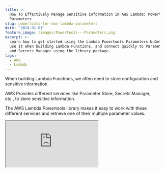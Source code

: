 ```yaml
---
title: >-
  How To Effectively Manage Sensitive Information in AWS Lambda: Powertools
  Parameters
slug: powertools-for-aws-lambda-parameters
date: '2024-01-01'
feature_image: /images/Powertools---Parameters.png
excerpt: >-
  Learn how to get started using the Lambda Powertools Parameters NuGet package,
  use it when building Lambda Functions, and connect quickly to Parameter Store
  and Secrets Manager using the library package.
tags:
  - AWS
  - Lambda
---
```

When building Lambda Functions, we often need to store configuration and sensitive information.

AWS Provides different services like Parameter Store, Secrets Manager, etc., to store sensitive information.

The AWS Lambda Powertools library makes it easy to work with these different services and retrieve one of their multiple parameter values.

<iframe src="https://www.youtube.com/embed/3Mdbaf4ox78?feature=oembed" />

In this blog post, let’s learn how to get started using the Lambda Powertools Parameters NuGet package, use it when building Lambda Functions, and connect quickly to Parameter Store and Secrets Manager using the library package.

_This article is sponsored by AWS and is part of my_ [_AWS Series_](/tag/aws/)_._

## AWS Powertools Parameters Package

Powertools Parameters utility is available as a NuGet package. To get started using it from the application, install [AWS.Lambda.Powertools.Parameters](https://www.nuget.org/packages?q=AWS.Lambda.Powertools.Parameters) NuGet package.

Once installed, we can use it to integrate with the various AWS Services to manage secrets and configuration.

## AWS Lambda & Parameters Store

AWS Parameter Store is a centralized, secure store for your application configuration.

Parameter Store, a part of AWS Systems Manager, provides secure storage for application configuration and secret data. As parameter values, you can store passwords, database strings, Amazon Machine Image (AMI) IDs, API Keys, etc.

<BlogLink
  href="/blog/aws-parameter-store/"
  title="AWS Parameter Store For The .NET Developer: How to Easily Get Started"
  description="Learn how to get started with AWS Parameter Store and use it from a .NET application to store and retrieve configuration data. Understand how parameters are versioned and how to use labels and hierarchies to manage parameters better. Seamlessly use the built-in .NET Configuration capabilities to loa"
  authorImage="/images/logo-512x512-24.png"
  authorName="Rahul Nath"
  authorTitle="Rahul Pulikkot Nath"
  featureImage="/images/security_lock.jpg"
/>

Parameter Store makes decoupling your code from configuration easy and acts as version control for your configuration data.

### Retrieving Secrets From Parameter Store

You can either retrieve one or multiple secrets at a time from the Parameter Store.

The Powertools Parameter utility provides the `ParametersManager.SsmProvider` utility class to interact with the Parameter Store.

```csharp
    var value = await ParametersManager.SsmProvider.GetAsync("/Value1");
    var multiple = await ParametersManager.SsmProvider
         .GetMultipleAsync("/weather-app/");
```

Use `GetAsync` method to retrieve one value and the `GetMultipleAsync` method to return multiple values given a key prefix.

In the example about, `value` represents the value of the key '_/Value_', and multiple has all the parameter key values that start with '_/weather-app_'.

### Lambda Permissions for Parameter Store

For the Lambda Function to retrieve values from the Parameter Store, it needs appropriate permissions.

Let's update the IAM permission of our Lambda function and add the below policy to give it permission to retrieve the required keys.

To retrieve one parameter, we need the `ssm:GetParameter` and for multiple `ssm:GetParametersByPath` Action permissions. The below policy provides all actions starting with 'ssm:GetParameter', which is denoted by the '\*' at the end.

```json
{
  "PolicyName": "OrderApiParametersStorePolicy",
  "PolicyDocument": {
    "Version": "2012-10-17",
    "Statement": [
      {
        "Effect": "Allow",
        "Action": "ssm:GetParameter*",
        "Resource": [
          "arn:aws:ssm:ap-southeast-2:189107071895:parameter/Value1",
          "arn:aws:ssm:ap-southeast-2:189107071895:parameter/weather-app/*"
        ]
      }
    ]
  }
}
```

### Transforming Parameter Store Values

The Parameters utility supports transforming of values stored in Parameter Store.

For e.g., the parameter '/my-configuration' is stored as JSON in the Parameter Store.

When retrieving the value, we can use the `WithTransformation` and specify to use JSON Transformation. This allows us to automatically deserialize the configuration to a custom type that we specify (in this case `MyConfiguration`)

```csharp
var myConfiguration = await ParametersManager.SsmProvider.WithTransformation(Transformation.Json)
     .GetAsync<MyConfiguration>("/my-configuration");
...
public class MyConfiguration
{
    public string Secret { get; set; }
    public string Url { get; set; }
}
```

The utility also supports [Base64 transformation](https://docs.powertools.aws.dev/lambda/dotnet/utilities/parameters/#transform-values).

## AWS Lambda & Secrets Manager

AWS Secrets Manager provides a centralized store to manage your application secrets.

Secrets can be information like passwords, credentials, connection strings, API keys, etc. Secrets Manager helps you protect access to your IT resources and data by enabling you to rotate and manage access to your secrets.

<BlogLink
  href="/blog/aws-secrets-manager/"
  title="How Best To Secure Secrets When Building .NET Applications on AWS"
  description="Learn how to get started with using AWS Secrets Manager using a .NET Application. We will learn to connect to Secrets Manager from .NET using the client SDK and retrieve secrets. We will also see how to integrate Secrets Manager into built-in .NET Configuration and seamlessly use secrets from our ap"
  authorImage="/images/logo-512x512-24.png"
  authorName="Rahul Nath"
  authorTitle="Rahul Pulikkot Nath"
  featureImage="/images/secure-padlock.jpg"
/>

### Retrieving Secrets From Secrets Manager

The Parameters utility provides `ParametersManager.SecretsProvider` to retrieve secrets from the Secrets Manager.

Secrets Manager currently supports only retrieving one secret value at a time. Trying to use the `GetMultipleAsync` method will throw an exception at runtime.

```csharp
var secret1 = await ParametersManager.SecretsProvider
       .GetAsync("weather-app/secret1");
```

### Lambda Permissions for Secrets Manager

The Lambda Function requires `secretsmanager:GetSecretValue` permission on the Secret Values to return them successfully.

Let's update the IAM Permission also to include the required permission to retrieve the Secret from Secrets Manager, as shown below.

```json
{
  "PolicyName": "OrderApiSecretsStorePolicy",
  "PolicyDocument": {
    "Version": "2012-10-17",
    "Statement": [
      {
        "Effect": "Allow",
        "Action": "secretsmanager:GetSecretValue",
        "Resource": [
          "arn:aws:secretsmanager:ap-southeast-2:189107071895:secret:weather-app/secret1*"
        ]
      }
    ]
  }
}
```

## DynamoDB Provider

The Parameters utility also supports using the DynamoDB table as a source of Parameter key values.

You can use the `ParametersManager.DynamoDBProvider` to interact with the configurated DynamoDB table to return key-value pair.

I'll leave that exercise to you to explore and use. You can read more about it [here in the documentation](https://docs.powertools.aws.dev/lambda/dotnet/utilities/parameters/#dynamodb-provider)key-value.

Have a great New Year!
